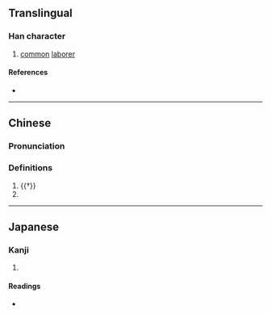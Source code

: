 {{also|夫}}
{{character info}}
==Translingual==

===Han character===
{{Han char|rn=9|rad=人|as=04|sn=6|four=25230|canj=OQO|ids=⿰亻夫}}

# [[common]] [[laborer]]

====References====
* {{Han ref|kx=0096.121|dkj=00451|dj=0204.070|hdz=10117.140|uh=4F15|ud=20245|bh=A5ED|bd=42477}}

----

==Chinese==
{{zh-forms|ss=夫}}

===Pronunciation===
{{zh-pron
|m=fū
|c=fu1
|mc=
|oc=
|ma=
|cat=n
}}

===Definitions===
{{zh-hanzi}}

# {{†}} {{zh-alt-form|夫|[[husband]]}}
# {{zh-alt-form|夫|[[common]] [[laborer]]}}

----

==Japanese==

===Kanji===
{{ja-kanji|grade=|rs=人04}}

# {{rfdef|ja|sort=人04}}

====Readings====
* {{ja-readings|on=[[ふ]] (fu)|kun=[[むすめむこ]] (musumemuko)}}